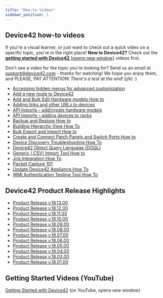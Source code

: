 ```yaml
---
title: "How-to Videos"
sidebar_position: 1
---
```


## Device42 how-to videos

If you're a visual learner, or just want to check out a quick video on a specific topic, you're in the right place! **New to Device42?** Check out the [**getting started with Device42** \[opens new window\]](https://www.youtube.com/playlist?list=PLJ9je_qSNumJ-rMzIXUufY-XsbrwWfeCR) videos first.

Don't see a video for the topic you're looking for? Send us an email at [support@device42.com](mailto:support@device42.com) - thanks for watching! We hope you enjoy them, and PLEASE, PAY ATTENTION! _There's a test at the end!_ (j/k) :)

- [Accessing hidden menus for advanced customization](how-to-videos/accessing-hidden-menus-for-advanced-customization.md)
- [Add a new route to Device42](how-to-videos/add-a-new-route-to-device42.md)
- [Add and Bulk Edit Hardware models How to](how-to-videos/add-and-bulk-edit-hardware-models-how-to.md)
- [Adding links and other URLs to devices](how-to-videos/adding-links-and-other-urls-to-devices.md)
- [API Imports – add/create hardware models](how-to-videos/api-imports-add-create-hardware-models.md)
- [API Imports – adding devices to racks](how-to-videos/api-imports-adding-devices-to-racks.md)
- [Backup and Restore How to](how-to-videos/backup-and-restore-how-to.md)
- [Building Hierarchy View How To](how-to-videos/building-hierarchy-view-how-to.md)
- [Bulk Export and Import How to](how-to-videos/bulk-export-import-how-to.md)
- [Create and Connect Patch Panels and Switch Ports How to](how-to-videos/create-and-connect-patch-panels-and-switch-ports-how-to.md)
- [Device Discovery Troubleshooting How To](how-to-videos/device-discovery-troubleshooting-how-to.md)
- [Device42 Object Query Language (DOQL)](how-to-videos/device42-object-query-language-doql.md)
- [Generic (.CSV) Import Tool How to](how-to-videos/generic-csv-import-tool-how-to.md)
- [Jira Integration How To](how-to-videos/jira-integration-how-to.md)
- [Packet Capture 101](how-to-videos/packet-capture-101.md)
- [Update Device42 Appliance How To](how-to-videos/update-device42-appliance-how-to.md)
- [WMI Authentication Testing Tool How To](how-to-videos/wmi-authentication-testing-tool-how-to.md)

## Device42 Product Release Highlights

 - [Product Release v.18.13.00](https://device42.wistia.com/medias/rny40zir6a)
 - [Product Release v.18.12.00](https://device42.wistia.com/medias/02wepisj3v)
 - [Product Release v.18.11.00](https://device42.wistia.com/medias/gux0tm361v)
 - [Product Release v.18.10.00](https://device42.wistia.com/medias/hag4m368we)
 - [Product Release v.18.09.00](https://device42.wistia.com/medias/gb4syoi0wx)
 - [Product Release v.18.08.00](https://device42.wistia.com/medias/l3x1y01udz)
 - [Product Release v.18.07.00](https://device42.wistia.com/medias/erimhq4j28)
 - [Product Release v.18.06.00](https://device42.wistia.com/medias/erimhq4j28)
 - [Product Release v.18.05.00](https://device42.wistia.com/medias/5m8tqfpqyq)
 - [Product Release v.18.04.00](https://device42.wistia.com/medias/42cd5o1jhq)
 - [Product Release v.18.03.00](https://device42.wistia.com/medias/ru8vw54kha)
 - [Product Release v.18.01.00](https://www.youtube.com/watch?v=ieiVtbjL-q4)


## Getting Started Videos (YouTube)

[Getting Started with Device42](https://www.youtube.com/playlist?list=PLJ9je_qSNumJ-rMzIXUufY-XsbrwWfeCR) (on YouTube, opens new window)


